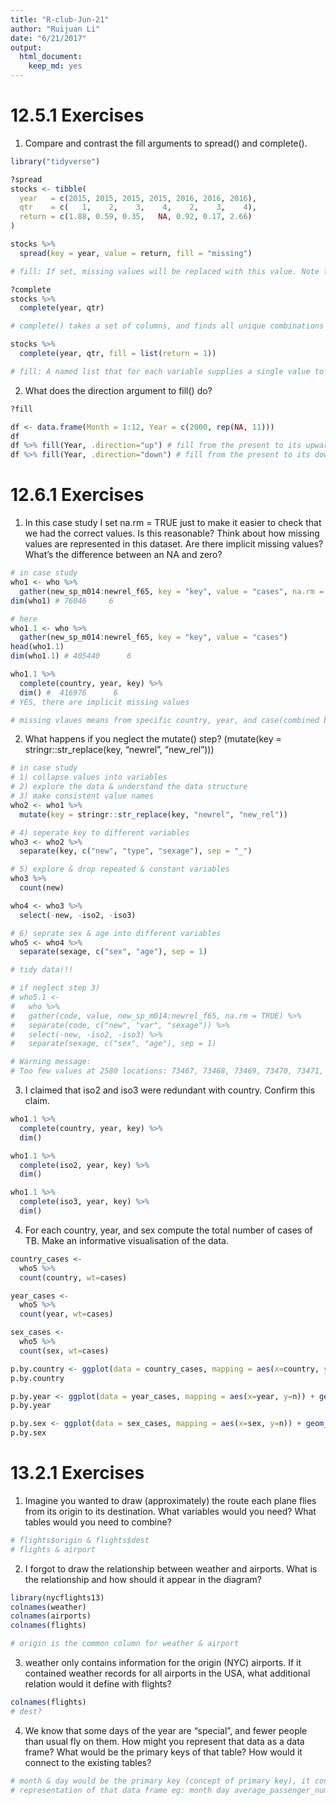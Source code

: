 ```yaml
---
title: "R-club-Jun-21"
author: "Ruijuan Li"
date: "6/21/2017"
output: 
  html_document: 
    keep_md: yes
---
```


# 12.5.1 Exercises

1. Compare and contrast the fill arguments to spread() and complete().
```r
library("tidyverse")

?spread
stocks <- tibble(
  year   = c(2015, 2015, 2015, 2015, 2016, 2016, 2016),
  qtr    = c(   1,    2,    3,    4,    2,    3,    4),
  return = c(1.88, 0.59, 0.35,   NA, 0.92, 0.17, 2.66)
)

stocks %>% 
  spread(key = year, value = return, fill = "missing")

# fill: If set, missing values will be replaced with this value. Note that there are two types of missingness in the input: explicit missing values (i.e. NA), and implicit missings, rows that simply aren't present. Both types of missing value will be replaced by fill. 

?complete
stocks %>% 
  complete(year, qtr) 

# complete() takes a set of columns, and finds all unique combinations (here it is year * qtr). It then ensures the original dataset contains all those values, filling in explicit NAs where necessary.

stocks %>% 
  complete(year, qtr, fill = list(return = 1)) 

# fill: A named list that for each variable supplies a single value to use instead of NA for missing combinations.
```

2. What does the direction argument to fill() do?
```r
?fill

df <- data.frame(Month = 1:12, Year = c(2000, rep(NA, 11)))
df
df %>% fill(Year, .direction="up") # fill from the present to its upward
df %>% fill(Year, .direction="down") # fill from the present to its downward
```

# 12.6.1 Exercises

1. In this case study I set na.rm = TRUE just to make it easier to check that we had the correct values. Is this reasonable? Think about how missing values are represented in this dataset. Are there implicit missing values? What’s the difference between an NA and zero?
```r
# in case study 
who1 <- who %>% 
  gather(new_sp_m014:newrel_f65, key = "key", value = "cases", na.rm = TRUE)
dim(who1) # 76046     6 

# here 
who1.1 <- who %>% 
  gather(new_sp_m014:newrel_f65, key = "key", value = "cases")
head(who1.1)
dim(who1.1) # 405440      6 

who1.1 %>% 
  complete(country, year, key) %>%
  dim() #  416976      6 
# YES, there are implicit missing values 

# missing vlaues means from specific country, year, and case(combined by case type, sex & age group), there is no data available. Zero mean the data value is zero. The data is what?  
```

2. What happens if you neglect the mutate() step? (mutate(key = stringr::str_replace(key, "newrel", "new_rel"))) 
```r
# in case study 
# 1) collapse values into variables  
# 2) explore the data & understand the data structure
# 3) make consistent value names 
who2 <- who1 %>% 
  mutate(key = stringr::str_replace(key, "newrel", "new_rel"))

# 4) seperate key to different variables 
who3 <- who2 %>% 
  separate(key, c("new", "type", "sexage"), sep = "_")

# 5) explore & drop repeated & constant variables 
who3 %>% 
  count(new) 

who4 <- who3 %>% 
  select(-new, -iso2, -iso3)

# 6) seprate sex & age into different variables 
who5 <- who4 %>% 
  separate(sexage, c("sex", "age"), sep = 1) 

# tidy data!!! 

# if neglect step 3) 
# who5.1 <- 
#   who %>%
#   gather(code, value, new_sp_m014:newrel_f65, na.rm = TRUE) %>% 
#   separate(code, c("new", "var", "sexage")) %>% 
#   select(-new, -iso2, -iso3) %>% 
#   separate(sexage, c("sex", "age"), sep = 1) 

# Warning message:
# Too few values at 2580 locations: 73467, 73468, 73469, 73470, 73471, 73472, 73473, 73474, 73475, 73476, 73477, 73478, 73479, 73480, 73481, 73482, 73483, 73484, 73485, 73486, ...  
```

3. I claimed that iso2 and iso3 were redundant with country. Confirm this claim. 
```r
who1.1 %>% 
  complete(country, year, key) %>%
  dim()

who1.1 %>% 
  complete(iso2, year, key) %>%
  dim()

who1.1 %>% 
  complete(iso3, year, key) %>%
  dim() 
```

4. For each country, year, and sex compute the total number of cases of TB. Make an informative visualisation of the data.
```r
country_cases <- 
  who5 %>%
  count(country, wt=cases)

year_cases <- 
  who5 %>%
  count(year, wt=cases)

sex_cases <- 
  who5 %>%
  count(sex, wt=cases)

p.by.country <- ggplot(data = country_cases, mapping = aes(x=country, y=n)) + geom_col() + theme(axis.text.x = element_text(angle = 90, size = 3), legend.position = "none") + labs(list(title = "by country", x = "", y = "number of cases"))
p.by.country

p.by.year <- ggplot(data = year_cases, mapping = aes(x=year, y=n)) + geom_col() + theme(axis.text.x = element_text(angle = 90, size = 6), legend.position = "none") + labs(list(title = "by year", x = "", y = "number of cases"))
p.by.year

p.by.sex <- ggplot(data = sex_cases, mapping = aes(x=sex, y=n)) + geom_col() + theme(axis.text.x = element_text(angle = 90, size = 15), legend.position = "none") + labs(list(title = "by sex", x = "", y = "number of cases"))
p.by.sex 
```

# 13.2.1 Exercises

1. Imagine you wanted to draw (approximately) the route each plane flies from its origin to its destination. What variables would you need? What tables would you need to combine?
```r
# flights$origin & flights$dest
# flights & airport  
```

2. I forgot to draw the relationship between weather and airports. What is the relationship and how should it appear in the diagram?
```r
library(nycflights13)
colnames(weather)
colnames(airports)
colnames(flights)

# origin is the common column for weather & airport 
```

3. weather only contains information for the origin (NYC) airports. If it contained weather records for all airports in the USA, what additional relation would it define with flights?
```r
colnames(flights)
# dest?  
```

4. We know that some days of the year are “special”, and fewer people than usual fly on them. How might you represent that data as a data frame? What would be the primary keys of that table? How would it connect to the existing tables?
```r
# month & day would be the primary key (concept of primary key), it connect to flights with column "month" & "day" 
# representation of that data frame eg: month day average_passenger_number_in_10_years  
```

